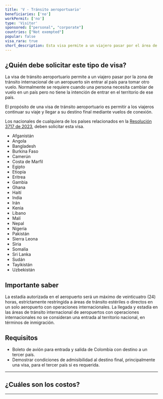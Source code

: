 ```yaml
---
title: 'V - Tránsito aeroportuario'
beneficiaries: ['no']
workPermit: ['no']
type: 'Visitor'
sponsored: ["personal", "corporate"]
countries: ["Not exempted"]
popular: false
visa_rara: true
short_description: Esta visa permite a un viajero pasar por el área de tránsito internacional de un aeropuerto sin entrar al país.
---
```


## ¿Quién debe solicitar este tipo de visa?

La visa de tránsito aeroportuario permite a un viajero pasar por la zona de tránsito internacional de un aeropuerto sin entrar al país para tomar otro vuelo. Normalmente se requiere cuando una persona necesita cambiar de vuelo en un país pero no tiene la intención de entrar en el territorio de ese país.

El propósito de una visa de tránsito aeroportuario es permitir a los viajeros continuar su viaje y llegar a su destino final mediante vuelos de conexión.

Los nacionales de cualquiera de los países relacionados en la [Resolución 3717 de 2023](https://www.cancilleria.gov.co/sites/default/files/Normograma/docs/resolucion_minrelaciones_3717_2023.htm#INICIO), deben solicitar esta visa.

- Afganistán
- Angola
- Bangladesh
- Burkina Faso
- Camerún
- Costa de Marfil
- Egipto
- Etiopía
- Eritrea
- Gambia
- Ghana
- Haití
- India
- Irán
- Kenia
- Líbano
- Malí
- Nepal
- Nigeria
- Pakistán
- Sierra Leona
- Siria
- Somalia
- Sri Lanka
- Sudán
- Tayikistán
- Uzbekistán

## Importante saber

La estadía autorizada en el aeropuerto será un máximo de veinticuatro (24) horas, estrictamente restringida a áreas de tránsito estériles o directos en un solo aeropuerto con operaciones internacionales. La llegada y estadía en las áreas de tránsito internacional de aeropuertos con operaciones internacionales no se consideran una entrada al territorio nacional, en términos de inmigración.

## Requisitos

- Boleto de avión para entrada y salida de Colombia con destino a un tercer país.
- Demostrar condiciones de admisibilidad al destino final, principalmente una visa, para el tercer país si es requerida.

---
## ¿Cuáles son los costos?

<VisaCosts
    studyFees="54"
    issuanceFees="67"
    apostille={false}
    translation={false}
    title={frontmatter.title}
/>

---